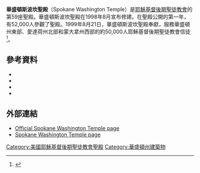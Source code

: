 {{Infobox religious building
| 名字 = 華盛頓斯波坎聖殿
| 圖片 = Spokane Temple by colors fade.jpeg
| 圖片說明 = Spokane Washington Temple
| 地圖 =
| 地圖尺寸 =
| 地圖說明 =
| 坐標 = {{coord|47|37|12.58679|N|117|13|14.48400|W|type:landmark_region:US|display=title}}
| 宗教 = [[基督教|基督教]]
| 位置 =
| 神 =
| 宗教禮儀 =
| 派別 = [[耶穌基督後期聖徒教會|耶穌基督後期聖徒教會]]
| 節日 =
| 小區 =
| 分區 =
| 基層政權 = [[斯波坎|斯波坎]]
| 區 =
| 領地 =
| 地方行政區 =
| 州 = [[華盛頓州|華盛頓州]]
| 省 =
| 地區 =
| 國家 = [[美國|美國]]
| 行政 =
| 開光年份 =
| 狀態 =
| 傳統稱號 =
| 所有者 =
| 領導 =
| 婆多羅迦 =
| 主保聖人 =
| 官方網站 =
| 建築師 =
| 建築類型 =
| 建築風格 = [[现代建築|现代式]]
| 建築材料 =
| 建立者 =
| 資助者 =
| 總承包商 =
| 建立日期 =
| 奠基 = 1998年10月10日由馬文·何曼長老主待
| 竣工 = 1999年8月21日至23日由戈登·興格萊會長奉獻
| 建設成本 =
| 毀壞 =
| 正立面朝向 =
| 容納人數 =
| 長度 =
| 寬度 =
| 中殿寬度 =
| 內部面積 = 994平方公尺
| 最高高度 =
| 穹頂 =
| 外穹頂高度 =
| 內穹頂高度 =
| 外穹頂直徑 =
| 內穹頂直徑 =
| 宣禮塔 =
| 宣禮塔高度 =
| 尖塔 =
| 尖塔高度 = 
| 場地面積 = 0.8公頃
| 寺廟 =
| 紀念碑 =
| 神社 =
| 碑銘 =
| 海拔 =
| 官方名稱1 =
| 類型1 =
| 標準1 =
| 指定日期1 =
| 父列表1 =
| 參考編號1 =
| 官方名稱2 =
| 類型2 =
| 標準2 =
| 指定日期2 =
| 父列表2 = 59
| 參考編號2 =
}}

'''華盛頓斯波坎聖殿'''（Spokane Washington Temple）是[[耶穌基督後期聖徒教會|耶穌基督後期聖徒教會]]的第59座聖殿。華盛頓斯波坎聖殿在1998年8月宣布修建。在聖殿公開的第一年，有52,000人參觀了聖殿。1999年8月21日，華盛頓斯波坎聖殿奉獻，服務華盛頓州東部、愛達荷州北部和蒙大拿州西部的約50,000人耶穌基督後期聖徒教會信徒<ref>{{cite web |author=Times |url=http://www.spokesman.com/stories/2011/aug/27/mormon-church-devotes-month-to-community/ |title=Mormon church devotes month to community - Spokesman.com - Aug. 27, 2011 |publisher=Spokesman.com |date= |accessdate=2011-09-21 |archive-date=2019-06-29 |archive-url=https://web.archive.org/web/20190629132315/https://www.spokesman.com/stories/2011/aug/27/mormon-church-devotes-month-to-community/ |dead-url=no }}</ref>。

==參考資料==
{{Reflist}}
* {{citation |url= http://www.ldschurchnewsarchive.com/articles/31417/Weather-clears-as-1000-watch-groundbreaking-in-Spokane.html |title= Weather clears as 1,000 watch groundbreaking in Spokane |date= October 24, 1998 |newspaper= [[Church_News|Church News]] |access-date= 2016-04-21 |archive-url= https://web.archive.org/web/20160304220616/http://www.ldschurchnewsarchive.com/articles/31417/Weather-clears-as-1000-watch-groundbreaking-in-Spokane.html |archive-date= 2016-03-04 |dead-url= yes }}
* {{citation |url= http://www.ldschurchnewsarchive.com/articles/36216/11000-attend-first-two-days-of-temple-open-house.html |title= 11,000 attend first two days of temple open house |date= August 14, 1999 |newspaper= Church News |access-date= 2016-04-21 |archive-url= https://web.archive.org/web/20160304075308/http://www.ldschurchnewsarchive.com/articles/36216/11000-attend-first-two-days-of-temple-open-house.html |archive-date= 2016-03-04 |dead-url= yes }}
* {{citation |url= http://www.ldschurchnewsarchive.com/articles/36293/Wonderful-way-to-make-temple-blessings-possible.html |title= 'Wonderful way' to make temple blessings possible |first= Julie |last= Dockstader |date= August 28, 1999 |newspaper= Church News |access-date= 2016-04-21 |archive-url= https://web.archive.org/web/20160305220842/http://www.ldschurchnewsarchive.com/articles/36293/Wonderful-way-to-make-temple-blessings-possible.html |archive-date= 2016-03-05 |dead-url= yes }}
* {{citation |url= http://www.ldschurchnewsarchive.com/articles/36294/Cover-Story-Amid-rays-of-sunshine-59th-temple-dedicated.html |title= Cover Story: Amid rays of sunshine, 59th temple dedicated |first= Julie |last= Dockstader |date= August 28, 1999 |newspaper= Church News |access-date= 2016-04-21 |archive-url= https://web.archive.org/web/20160303222415/http://www.ldschurchnewsarchive.com/articles/36294/Cover-Story-Amid-rays-of-sunshine-59th-temple-dedicated.html |archive-date= 2016-03-03 |dead-url= yes }}

==外部連結==
* [http://www.lds.org/church/temples/spokane-washington Official Spokane Washington Temple page] {{Wayback|url=http://www.lds.org/church/temples/spokane-washington |date=20151022003456 }}
* [http://www.ldschurchtemples.com/spokane/ Spokane Washington Temple page] {{Wayback|url=http://www.ldschurchtemples.com/spokane/ |date=20170526183030 }}

{{耶穌基督後期聖徒教會聖殿}}

[[Category:美國耶穌基督後期聖徒教會聖殿|Category:美國耶穌基督後期聖徒教會聖殿]]
[[Category:華盛頓州建築物|Category:華盛頓州建築物]]


{{Religion-buil-stub}}
